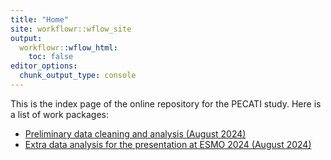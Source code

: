```yaml
---
title: "Home"
site: workflowr::wflow_site
output:
  workflowr::wflow_html:
    toc: false
editor_options:
  chunk_output_type: console
---
```


This is the index page of the online repository for the PECATI study. Here is a list of work packages:

 - [Preliminary data cleaning and analysis (August 2024)](WP1_preliminary-analysis.html)
 - [Extra data analysis for the presentation at ESMO 2024 (August 2024)](WP2_ESMO24_presentation.html)
